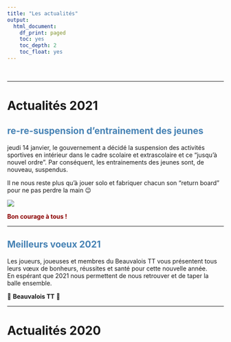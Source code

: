 ```yaml
---
title: "Les actualités"
output:
  html_document:
    df_print: paged
    toc: yes
    toc_depth: 2
    toc_float: yes
---
```


<br>

---

# Actualités 2021

## <span style="color:steelBlue"> **re-re-suspension d'entrainement des jeunes** </span>

jeudi 14 janvier, le gouvernement a décidé la suspension des activités sportives en intérieur dans le cadre scolaire et extrascolaire et ce "jusqu'à nouvel ordre".
Par conséquent, les entrainements des jeunes sont, de nouveau, suspendus.  

Il ne nous reste plus qu'à jouer solo et fabriquer chacun son "return board" pour ne pas perdre la main 😉

![](www/Actualites/return board.jpeg)


<span style="color:darkRed"> **Bon courage à tous !** </span>
 

---

## <span style="color:steelBlue"> **Meilleurs voeux 2021** </span>

Les joueurs, joueuses et membres du Beauvalois TT vous présentent tous leurs vœux de bonheurs, réussites et santé pour cette nouvelle année.  
En espérant que 2021 nous permettent de nous retrouver et de taper la balle ensemble.  

🏓 **Beauvalois TT** 🏓

---

# Actualités 2020


